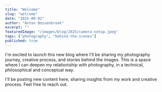 ```yaml
---
title: "Welcome"
slug: "welcome"
date: "2025-09-02"
author: "Anton Bossenbroek"
excerpt: ""
featuredImage: "/images/blog/2025/camera-setup.jpeg"
tags: ["photography", "behind-the-scenes"]
published: true
---
```



I'm excited to launch this new blog where I'll be sharing my photography journey, creative process, and stories behind the images. This is a space where I can deepen my relationiship with photography, in a technical, philosophical and conceptual way.


I'll be posting new content here, sharing insights from my work and creative process. Feel free to reach out.
